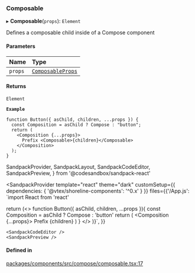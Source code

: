 ### Composable

▸ **Composable**(`props`): `Element`

Defines a composable child inside of a Compose component

#### Parameters

| Name    | Type                                                 |
| :------ | :--------------------------------------------------- |
| `props` | [`ComposableProps`](/components/composable/props.md) |

#### Returns

`Element`

**`Example`**

```tsx copy showLineNumbers filename="example.tsx"
function Button({ asChild, children, ...props }) {
  const Composition = asChild ? Compose : "button";
  return (
    <Composition {...props}>
      Prefix <Composable>{children}</Composable>
    </Composition>
  );
}
```

SandpackProvider,
SandpackLayout,
SandpackCodeEditor,
SandpackPreview,
} from '@codesandbox/sandpack-react'

<SandpackProvider
template="react"
theme="dark"
customSetup={{ dependencies: { '@vtex/shoreline-components': '^0.x' } }}
files={{'/App.js': `import React from 'react'

return (<>
function Button({ asChild, children, ...props }){
const Composition = asChild ? Compose : 'button'
return (
<Composition {...props}>
Prefix <Composable>{children}</Composable>
</Composition>
)
}
</>
)}`,
}}

>   <SandpackLayout>

    <SandpackCodeEditor />
    <SandpackPreview />

  </SandpackLayout>
</SandpackProvider>

#### Defined in

[packages/components/src/compose/composable.tsx:17](https://github.com/vtex/shoreline/blob/74b3e0b4f/packages/components/src/compose/composable.tsx#L17)

